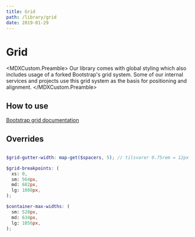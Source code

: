 ```yaml
---
title: Grid
path: /library/grid
date: 2019-01-29
---
```



# Grid

<MDXCustom.Preamble>
  Our library comes with global styling which also includes usage of a forked Bootstrap's grid system. Some of our
  internal services and projects use this grid system as the basis for positioning and alignment.
</MDXCustom.Preamble>

## How to use

[Bootstrap grid documentation](https://getbootstrap.com/docs/4.1/layout/grid/)

## Overrides

```scss 

$grid-gutter-width: map-get($spacers, 5); // tilsvarer 0.75rem = 12px

$grid-breakpoints: (
  xs: 0,
  sm: 564px,
  md: 682px,
  lg: 1088px,
);

$container-max-widths: (
  sm: 528px,
  md: 634px,
  lg: 1056px,
);
```
